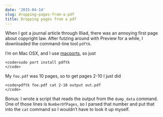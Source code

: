```yaml
---
date: '2015-04-14'
slug: dropping-pages-from-a-pdf
title: Dropping pages from a pdf
---
```


When I got a journal article through Illiad, there was an annoying first page about copyright law. After futzing around with Preview for a while, I downloaded the command-line tool `pdftk`.





I'm on Mac OSX, and I use [macports](https://www.macports.org/), so just





    <code>sudo port install pdftk
    </code>





My `foo.pdf` was 10 pages, so to get pages 2-10 I just did





    <code>pdftk foo.pdf cat 2-10 output out.pdf
    </code>





Bonus: I wrote a script that reads the output from the `dump_data` command. One of those lines is `NumberOfPages`, so I parsed that number and put that into the `cat` command so I wouldn't have to look it up myself.